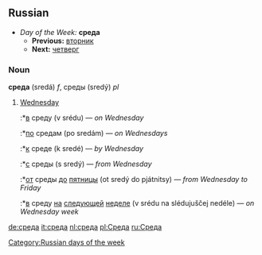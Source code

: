 ==Russian==
*''Day of the Week:'' '''среда'''
**'''Previous:''' [[вторник]]
**'''Next:''' [[четверг]]

===Noun===
'''среда''' (sredá) ''f'', среды (sredý) ''pl''

# [[Wednesday]]
#:*[[в]] среду (v srédu) — ''on Wednesday''
#:*[[по]] средам (po sredám) — ''on Wednesdays''
#:*[[к]] среде (k sredé) — ''by Wednesday''
#:*[[с]] среды (s sredý) — ''from Wednesday''
#:*[[от]] среды [[до]] [[пятница|пятницы]] (ot sredý do pjátnitsy) — ''from Wednesday to Friday''
#:*[[в]] среду [[на]] [[следующий|следующей]] [[неделя|неделе]] (v srédu na slédujuščej nedéle) — ''on Wednesday week''

[[Category:Russian days of the week]]

[[de:среда]]
[[it:среда]]
[[nl:среда]]
[[pl:Среда]]
[[ru:Среда]]